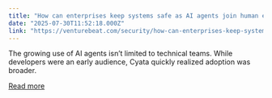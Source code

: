```yaml
---
title: "How can enterprises keep systems safe as AI agents join human employees? Cyata launches with a new, dedicated solution"
date: "2025-07-30T11:52:18.000Z"
link: "https://venturebeat.com/security/how-can-enterprises-keep-systems-safe-as-ai-agents-join-human-employees-cyata-launches-with-a-new-dedicated-solution/"
---
```


The growing use of AI agents isn’t limited to technical teams. While developers were an early audience, Cyata quickly realized adoption was broader.

[Read more](https://venturebeat.com/security/how-can-enterprises-keep-systems-safe-as-ai-agents-join-human-employees-cyata-launches-with-a-new-dedicated-solution/)
